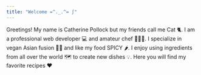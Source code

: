 ```yaml
---
title: "Welcome =^._.^= ∫"
---
```


Greetings! My name is Catherine Pollock but my friends call me Cat 🐈. I am a professional web developer 💻 and amateur chef 👩🏽‍🍳. I specialize in vegan Asian fusion 🌱🍜 and like my food SPICY 🌶️. I enjoy using ingredients from all over the world 🗺️ to create new dishes 💡. Here you will find my favorite recipes ❤️
